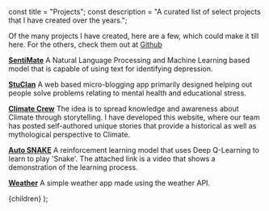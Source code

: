 const title = "Projects";
const description =
  "A curated list of select projects that I have created over the years.";

Of the many projects I have created, here are a few, which could make it
till here. For the others, check them out at
[Github](https://github.com/achintyajha)

**[SentiMate](https://sentimate.ml/)** A Natural Language Processing and Machine Learning based model that is capable of using text for identifying depression.

**[StuClan](https://stuclan.ml/)** A web based micro-blogging app primarily designed helping out people solve problems relating to mental health and educational stress.

**[Climate Crew](https://climate-crew.ml/)** The idea is to spread knowledge and awareness about Climate through storytelling. I have developed this website, where our team has posted self-authored unique stories that provide a historical as well as mythological perspective to Climate.

**[Auto SNAKE](https://www.youtube.com/watch?v=wyFxc-_l1jQ)** A reinforcement learning model that uses Deep Q-Learning to learn to play 'Snake'. The attached link is a video that shows a demonstration of the learning process.

**[Weather](https://achintyajha.in/weather.github.io)** A simple weather app made using the weather API.

  <PageLayout title={title} description={description}>
    {children}
  </PageLayout>
);
